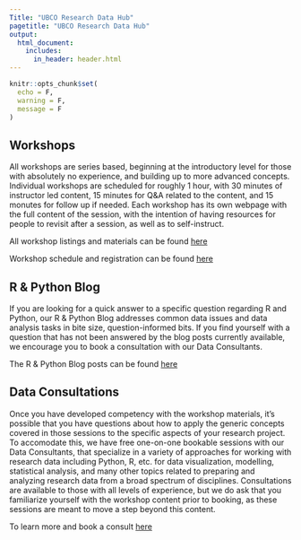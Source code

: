 ```yaml
---
Title: "UBCO Research Data Hub"
pagetitle: "UBCO Research Data Hub"
output:
  html_document:
    includes:
      in_header: header.html
---
```

```r
knitr::opts_chunk$set(
  echo = F,
  warning = F,
  message = F
)
```
## Workshops

All workshops are series based, beginning at the introductory level for those with absolutely no experience, and building up to more advanced concepts.  Individual workshops are scheduled for roughly 1 hour, with 30 minutes of instructor led content, 15 minutes for Q&A related to the content, and 15 monutes for follow up if needed.  Each workshop has its own webpage with the full content of the session, with the intention of having resources for people to revisit after a session, as well as to self-instruct.

All workshop listings and materials can be found [here](https://csc-ubc-okanagan.github.io/workshops/)

Workshop schedule and registration can be found [here](https://csc.ok.ubc.ca/workshops/)

## R & Python Blog

If you are looking for a quick answer to a specific question regarding R and Python, our R & Python Blog addresses common data issues and data analysis tasks in bite size, question-informed bits. If you find yourself with a question that has not been answered by the blog posts currently available, we encourage you to book a consultation with our Data Consultants.

The R & Python Blog posts can be found [here](https://csc-ubc-okanagan.github.io/R-Python-Blog/) 

## Data Consultations

Once you have developed competency with the workshop materials, it's possible that you have questions about how to apply the generic concepts covered in those sessions to the specific aspects of your research project.  To accomodate this, we have free one-on-one bookable sessions with our Data Consultants, that specialize in a variety of approaches for working with research data including Python, R, etc. for data visualization, modelling, statistical analysis, and many other topics related to preparing and analyzing research data from a broad spectrum of disciplines. Consultations are available to those with all levels of experience, but we do ask that you familiarize yourself with the workshop content prior to booking, as these sessions are meant to move a step beyond this content.

To learn more and book a consult [here](visit: https://csc.ok.ubc.ca/consultations/research-data-consultation/)




<!-- I removed the listing below as it seemed redundant, but am keeping a record... -->
<!-- # ```{r, workshops, results = 'asis'} -->
<!-- # workshops <- read.csv("files/workshops.csv", header = T) -->
<!-- # cat('<table><tbody><tr><th>Title</th><th>Series</th><th>Description</th></tr>') -->
<!-- # for (i in 1:nrow(workshops)) { -->
<!-- #   title <- workshops[i,1] -->
<!-- #   series <- workshops[i,2] -->
<!-- #   description <- workshops[i,3] -->
<!-- #   url <- workshops[i,4] -->
<!-- #   cat('<tr><td>',title,'</td><td>',series,'</td><td>',description,'</td></tr>') -->
<!-- # } -->
<!-- # cat('</tbody></table>') -->
<!-- # ``` -->
